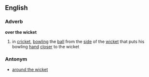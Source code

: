 ==English==
===Adverb===
'''over the wicket'''
# in [[cricket]], [[bowling]] the [[ball]] from the [[side]] of the [[wicket]] that puts his bowling [[hand]] [[closer]] to the wicket
===Antonym===
* [[around the wicket]]